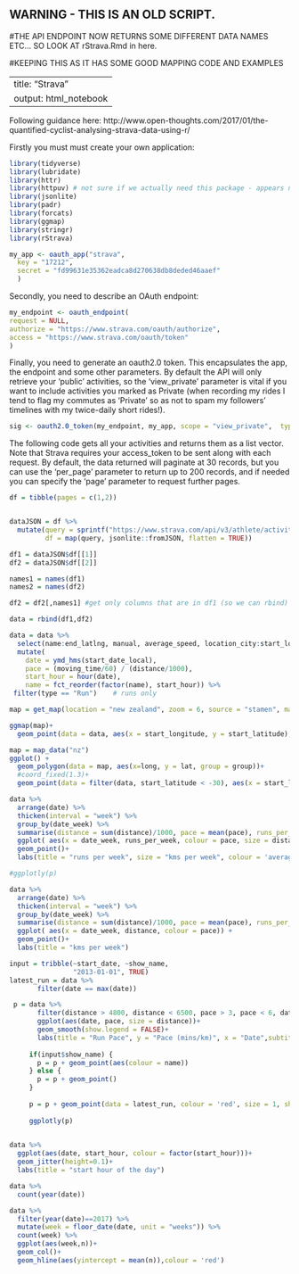 
## WARNING - THIS IS AN OLD SCRIPT.  

#THE API ENDPOINT NOW RETURNS SOME DIFFERENT DATA NAMES ETC... SO LOOK AT rStrava.Rmd in here.

#KEEPING THIS AS IT HAS SOME GOOD MAPPING CODE AND EXAMPLES



---
title: "Strava"
output: html_notebook
---

Following guidance here:
http://www.open-thoughts.com/2017/01/the-quantified-cyclist-analysing-strava-data-using-r/


Firstly you must must create your own application:

```r
library(tidyverse)
library(lubridate)
library(httr)
library(httpuv) # not sure if we actually need this package - appears not to be used below
library(jsonlite)
library(padr)
library(forcats)
library(ggmap)
library(stringr)
library(rStrava)

```



```r
my_app <- oauth_app("strava",
  key = "17212",
  secret = "fd99631e35362eadca8d270638db8deded46aaef"
  )

```

Secondly, you need to describe an OAuth endpoint:

```r
my_endpoint <- oauth_endpoint(
request = NULL,
authorize = "https://www.strava.com/oauth/authorize",
access = "https://www.strava.com/oauth/token"
)
```

Finally, you need to generate an oauth2.0 token. This encapsulates the app, the endpoint and some other parameters. By default the API will only retrieve your ‘public’ activities, so the ‘view_private’ parameter is vital if you want to include activities you marked as Private (when recording my rides I tend to flag my commutes as ‘Private’ so as not to spam my followers’ timelines with my twice-daily short rides!).
```r
sig <- oauth2.0_token(my_endpoint, my_app, scope = "view_private",  type = NULL, use_oob = FALSE, as_header = FALSE,   use_basic_auth = FALSE, cache = FALSE)
```

The following code gets all your activities and returns them as a list vector.  Note that Strava requires your access_token to be sent along with each request. By default, the data returned will paginate at 30 records, but you can use the ‘per_page’ parameter to return up to 200 records, and if needed you can specify the ‘page’ parameter to request further pages.

```r
df = tibble(pages = c(1,2))


dataJSON = df %>% 
  mutate(query = sprintf("https://www.strava.com/api/v3/athlete/activities?access_token=57778ebed5940bd68be3caa7c8644101acf4dacd&per_page=200&page=%s", pages),
         df = map(query, jsonlite::fromJSON, flatten = TRUE))

df1 = dataJSON$df[[1]]
df2 = dataJSON$df[[2]]

names1 = names(df1)
names2 = names(df2)

df2 = df2[,names1] #get only columns that are in df1 (so we can rbind)

data = rbind(df1,df2)


```




```r
data = data %>% 
  select(name:end_latlng, manual, average_speed, location_city:start_longitude, average_speed, max_speed, elev_high, elev_low, type, workout_type, map.summary_polyline) %>% 
  mutate(
    date = ymd_hms(start_date_local),
    pace = (moving_time/60) / (distance/1000),
    start_hour = hour(date),
    name = fct_reorder(factor(name), start_hour)) %>% 
 filter(type == "Run")    # runs only


```

```r
map = get_map(location = "new zealand", zoom = 6, source = "stamen", maptype = "watercolor")

ggmap(map)+
  geom_point(data = data, aes(x = start_longitude, y = start_latitude), size = 3)
```

```r
map = map_data("nz")
ggplot() +
  geom_polygon(data = map, aes(x=long, y = lat, group = group))+
  #coord_fixed(1.3)+
  geom_point(data = filter(data, start_latitude < -30), aes(x = start_longitude, y = start_latitude, colour = name))

```


```r
data %>%
  arrange(date) %>% 
  thicken(interval = "week") %>% 
  group_by(date_week) %>%
  summarise(distance = sum(distance)/1000, pace = mean(pace), runs_per_week = n()) %>% 
  ggplot( aes(x = date_week, runs_per_week, colour = pace, size = distance)) +
  geom_point()+
  labs(title = "runs per week", size = "kms per week", colour = 'average pace (min/km)')

#ggplotly(p)

```

```r
data %>%
  arrange(date) %>% 
  thicken(interval = "week") %>% 
  group_by(date_week) %>%
  summarise(distance = sum(distance)/1000, pace = mean(pace), runs_per_week = n()) %>% 
  ggplot( aes(x = date_week, distance, colour = pace)) +
  geom_point()+
  labs(title = "kms per week")
```




```r
input = tribble(~start_date, ~show_name,
                "2013-01-01", TRUE)
latest_run = data %>%
       filter(date == max(date))

 p = data %>%
       filter(distance > 4800, distance < 6500, pace > 3, pace < 6, date > ymd(as.character(input$start_date))) %>% 
       ggplot(aes(date, pace, size = distance))+
       geom_smooth(show.legend = FALSE)+
       labs(title = "Run Pace", y = "Pace (mins/km)", x = "Date",subtitle = "runs between 4.8km and 6.5km, with pace between 4min/km and 6min/km")
     
     if(input$show_name) {
       p = p + geom_point(aes(colour = name))
     } else {
       p = p + geom_point()
     }
     
     p = p + geom_point(data = latest_run, colour = 'red', size = 1, shape = 23)
     
     ggplotly(p)
     
```


```r
data %>%
  ggplot(aes(date, start_hour, colour = factor(start_hour)))+
  geom_jitter(height=0.1)+
  labs(title = "start hour of the day")

```

```r
data %>%
  count(year(date))
```
```r
data %>%
  filter(year(date)==2017) %>%
  mutate(week = floor_date(date, unit = "weeks")) %>%
  count(week) %>% 
  ggplot(aes(week,n))+
  geom_col()+
  geom_hline(aes(yintercept = mean(n)),colour = 'red')
  
```

